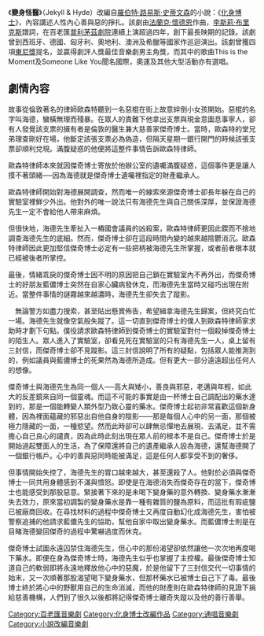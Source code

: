 {{Multiple issues|
{{Copypaste|time=2020-08-19T09:10:56+00:00}}
{{Long plot|time=2020-08-19T09:10:56+00:00}}
{{Unreferenced|time=2020-08-19T09:10:56+00:00}}
}}
《'''變身怪醫 '''》（Jekyll & Hyde）改編自[[羅伯特·路易斯·史蒂文森|羅伯特·路易斯·史蒂文森]]的小說：《[[化身博士|化身博士]]》，內容講述人性內心善與惡的掙扎。該劇由[[法蘭克·懷德恩|法蘭克·懷德恩]]作曲，[[李斯莉·布里克斯|李斯莉·布里克斯]]譜詞，在百老匯[[普利茅茲劇院|普利茅茲劇院]]連續上演超過四年，創下最長映期的記錄。該劇曾到西班牙、德國、匈牙利、奧地利、澳洲及希臘等國家作巡迴演出。該劇曾獲四項[[東尼獎|東尼獎]]提名，並贏得劇評人獎最佳音樂劇男主角獎，而其中的歌曲This is the Moment及Someone Like You聞名國際，奧運及其他大型活動亦有選唱。

== 劇情內容 ==
故事從倫敦著名的律師歐森特聽到一名惡棍在街上故意絆倒小女孩開始。惡棍的名字叫海德，蠻橫無理而殘暴。在眾人的責難下他拿出支票與現金意圖息事寧人，卻有人發覺該支票的擁有者是倫敦的醫生兼大慈善家傑奇博士。當時，歐森特的堂兄弟理查剛好在場，他斷定該張支票必為偽造，但隔天星期一銀行開門的時候該張支票卻順利兌現。滿腹疑惑的他便將這整件事情告訴歐森特律師。

歐森特律師本來就因傑奇博士寄放於他辦公室的遺囑滿腹疑惑，這個事件更是讓人摸不著頭緒──因為海德就是傑奇博士遺囑裡指定的財產繼承人。

歐森特律師開始對海德展開調查，然而唯一的線索來源傑奇博士卻長年躲在自己的實驗室裡鮮少外出。他對外的唯一說法只有海德先生與自己關係深厚，並保證海德先生一定不會給他人帶來麻煩。

但很快地，海德先生牽扯入一樁國會議員的凶殺案，歐森特律師更因此鍥而不捨地調查海德先生的底細。然而，傑奇博士卻在這段時間內變的越來越陰鬱消沉。歐森特律師因此更加堅信傑奇博士必定有一些把柄被海德先生所掌握，或者前者根本就已經被後者所掌控。

最後，情緒乖戾的傑奇博士因不明的原因把自己鎖在實驗室內不再外出，而傑奇博士的好朋友藍儂博士突然在自家心臟病發休克，而海德先生當時又碰巧出現在附近。當整件事情的謎霧越來越濃時，海德先生卻失去了蹤影。

　無論警方如盡力搜索，甚至貼出懸賞佈告，希望緝拿海德先生歸案，但終究白忙一場。海德先生就像空氣般失蹤了。這一切直到傑奇博士的僕人到歐森特律師家求助時才劃下句點。僕役請求歐森特律師到傑奇博士的實驗室對付一個殺掉傑奇博士的陌生人。眾人進入了實驗室，卻看見死在實驗室的只有海德先生一人，桌上留有三封信，而傑奇博士卻不見蹤影。這三封信說明了所有的疑點，包括眾人能推測到的，例如議員與藍儂博士的死果然為海德所造成。但有更大一部分遠遠超出任何人的想像。

傑奇博士與海德先生為同一個人──高大與矮小，善良與邪惡，老邁與年輕，如此大的反差鏡來自同一個靈魂。而這不可能的事實是由一杯博士自己調配出的藥水達到的，那是一個能轉變人類外型乃致心靈的藥水。傑奇博士起初非常喜歡這個新身體，因為裡面蘊藏的邪惡出自他自身的陰影——那是每個人心中的另一面，那個被極力隱藏的一面，一種慾望。然而此時卻可以肆無忌憚地去展現、去滿足，並不需擔心自己良心的譴責，因為此時此刻出現在眾人前的根本不是自己。傑奇博士於是開始過起雙面人的生活，為了保障還將自己的遺產繼承人設為海德，還幫海德開了一個銀行帳戶。心中的善與惡同時能被滿足，這是任何人都享受不到的奢侈。

但事情開始失控了，海德先生的胃口越來越大，甚至還殺了人。他對於必須與傑奇博士一同共用身體感到不滿與憤怒。即使是在海德消失而傑奇存在的當下，傑奇博士也能感受到那股惡意。緊接著下來的是未喝下變身藥的意外轉換、變身藥水漸漸失去效力，原來當初調製的變身藥水是靠一種有雜質的鹽為原料，而這批有瑕疵鹽已被廠商回收。在尋找材料的過程中傑奇博士又再度自動幻化成海德先生，害怕被警察追捕的他請求藍儂先生的協助，幫他自家中取出變身藥水。而藍儂博士則是在目睹海德變回傑奇的過程中驚嚇過度而休克。

傑奇博士試圖永遠囚禁住海德先生，但心中的那份渴望卻依然讓他一次次地再度喝下藥水。即便在身為傑奇博士時，海德先生似乎也掌握了主控權。最後傑奇博士知道自己的軟弱即將永遠地釋放他心中的惡魔，於是他留下了三封信交代一切事情的始末，又一次順著那股渴望喝下變身藥水，但那杯藥水已被博士自己下了毒。最後博士終於將心中的野獸用自己的生命消滅，而他的財產則在歐森特律師的見證下捐給慈善機構，人們到了很久以後都將記得傑奇博士離奇失蹤以及他的善行善舉。　

[[Category:百老匯音樂劇|Category:百老匯音樂劇]]
[[Category:化身博士改編作品|Category:化身博士改編作品]]
[[Category:通唱音樂劇|Category:通唱音樂劇]]
[[Category:小說改編音樂劇|Category:小說改編音樂劇]]